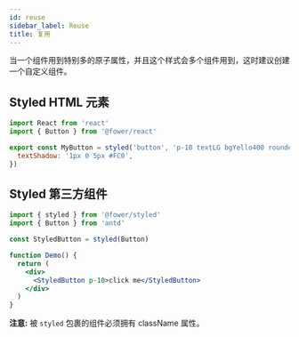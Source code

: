 ```yaml
---
id: reuse
sidebar_label: Reuse
title: 复用
---
```


当一个组件用到特别多的原子属性，并且这个样式会多个组件用到，这时建议创建一个自定义组件。

## Styled HTML 元素

```jsx
import React from 'react'
import { Button } from '@fower/react'

export const MyButton = styled('button', 'p-10 textLG bgYello400 rounded-8', {
  textShadow: '1px 0 5px #FC0',
})
```

## Styled 第三方组件

```jsx
import { styled } from '@fower/styled'
import { Button } from 'antd'

const StyledButton = styled(Button)

function Demo() {
  return (
    <div>
      <StyledButton p-10>click me</StyledButton>
    </div>
  )
}
```

**注意:** 被 `styled` 包裹的组件必须拥有 className 属性。
